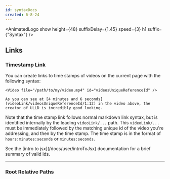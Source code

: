 ```yaml
---
id: syntaxDocs
created: 6-8-24
---
```



<AnimatedLogo show height={48} suffixDelay={1.45} speed={3} h1 suffix={"Syntax"} />

## Links

### Timestamp Link

You can create links to time stamps of videos on the current page with the following syntax:

```mdx
<Video file="/path/to/my/video.mp4" id="videosUniqueReferenceId" />

As you can see at [4 minutes and 6 seconds](videoLink/videosUniqueReferenceId/1:12) in the video above, the creator of ULLD is incredibly good looking.
```

Note that the time stamp link follows normal markdown link syntax, but is identified internally by the leading `videoLink/...` path. This `videoLink/...` must be immediately followed by the matching unique id of the video you're addressing, and then by the time stamp. The time stamp is in the format of `hours:minutes:seconds` or `minutes:seconds`.

<Hint>
    See the [intro to jsx](/docs/user/introToJsx) documentation for a brief summary of valid ids.
</Hint>


---

### Root Relative Paths
